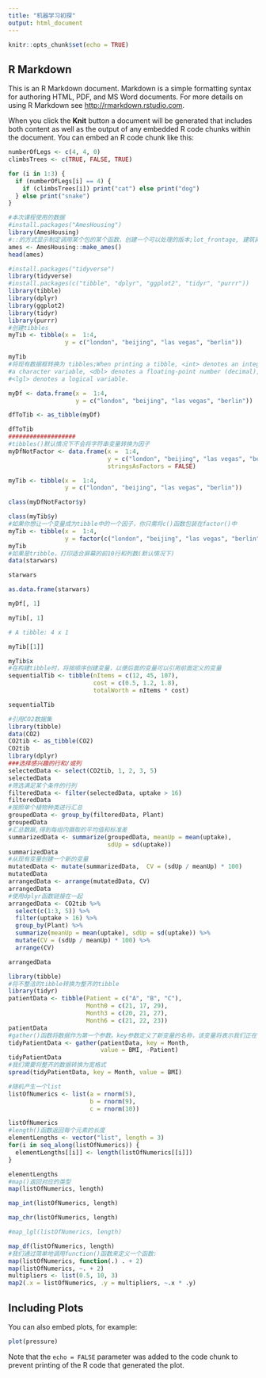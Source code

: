 ```yaml
---
title: "机器学习初探"
output: html_document
---
```


```r
knitr::opts_chunk$set(echo = TRUE)
```

## R Markdown

This is an R Markdown document. Markdown is a simple formatting syntax for authoring HTML, PDF, and MS Word documents. For more details on using R Markdown see <http://rmarkdown.rstudio.com>.

When you click the **Knit** button a document will be generated that includes both content as well as the output of any embedded R code chunks within the document. You can embed an R code chunk like this:

```r
numberOfLegs <- c(4, 4, 0)
climbsTrees <- c(TRUE, FALSE, TRUE)

for (i in 1:3) {
  if (numberOfLegs[i] == 4) {
    if (climbsTrees[i]) print("cat") else print("dog")
  } else print("snake")
}
```
```r
#本次课程使用的数据
#install.packages("AmesHousing")
library(AmesHousing)
#::的方式显示制定调用某个包的某个函数，创建一个可以处理的版本;lot_frontage, 建筑离街道的距离,lot_area, 占地面积,neighborhood, 建筑在城市的位置,gr_liv_area, 地上居住面积,bldg_type, 住宅类别(联排别墅、独栋别墅…),year_built,房屋修建日期
ames <- AmesHousing::make_ames()
head(ames)
```


```r
#install.packages("tidyverse")
library(tidyverse)
#install.packages(c("tibble", "dplyr", "ggplot2", "tidyr", "purrr"))
library(tibble)
library(dplyr)
library(ggplot2)
library(tidyr)
library(purrr)
#创建tibbles
myTib <- tibble(x =  1:4,
                y = c("london", "beijing", "las vegas", "berlin"))

myTib
#将现有数据框转换为 tibbles;When printing a tibble, <int> denotes an integer variable, <chr> denotes
#a character variable, <dbl> denotes a floating-point number (decimal), and
#<lgl> denotes a logical variable. 

myDf <- data.frame(x =  1:4,
                   y = c("london", "beijing", "las vegas", "berlin"))

dfToTib <- as_tibble(myDf)

dfToTib
###################
#tibbles()默认情况下不会将字符串变量转换为因子
myDfNotFactor <- data.frame(x =  1:4,
                            y = c("london", "beijing", "las vegas", "berlin"),
                            stringsAsFactors = FALSE)

myTib <- tibble(x =  1:4,
                y = c("london", "beijing", "las vegas", "berlin"))

class(myDfNotFactor$y)

class(myTib$y)
#如果你想让一个变量成为tibble中的一个因子，你只需将c()函数包装在factor()中
myTib <- tibble(x =  1:4,
                y = factor(c("london", "beijing", "las vegas", "berlin")))
myTib
#如果是tribble，打印适合屏幕的前10行和列数(默认情况下)
data(starwars)

starwars

as.data.frame(starwars)

myDf[, 1]

myTib[, 1]

# A tibble: 4 x 1

myTib[[1]]

myTib$x
#在构建tibble时，将按顺序创建变量，以便后面的变量可以引用前面定义的变量
sequentialTib <- tibble(nItems = c(12, 45, 107),
                        cost = c(0.5, 1.2, 1.8),
                        totalWorth = nItems * cost)

sequentialTib

```



```r
#引用CO2数据集
library(tibble)
data(CO2)
CO2tib <- as_tibble(CO2)
CO2tib
library(dplyr)
###选择感兴趣的行和/或列
selectedData <- select(CO2tib, 1, 2, 3, 5)
selectedData
#筛选满足某个条件的行列
filteredData <- filter(selectedData, uptake > 16)
filteredData
#按照单个植物种类进行汇总
groupedData <- group_by(filteredData, Plant)
groupedData
#汇总数据,得到每组内摄取的平均值和标准差
summarizedData <- summarize(groupedData, meanUp = mean(uptake),
                            sdUp = sd(uptake))
summarizedData
#从现有变量创建一个新的变量
mutatedData <- mutate(summarizedData,  CV = (sdUp / meanUp) * 100)
mutatedData
arrangedData <- arrange(mutatedData, CV)
arrangedData
#使用dplyr函数链接在一起
arrangedData <- CO2tib %>%
  select(c(1:3, 5)) %>%
  filter(uptake > 16) %>%
  group_by(Plant) %>%
  summarize(meanUp = mean(uptake), sdUp = sd(uptake)) %>%
  mutate(CV = (sdUp / meanUp) * 100) %>%
  arrange(CV)

arrangedData
```


```r
library(tibble)
#将不整洁的tibble转换为整齐的tibble
library(tidyr)
patientData <- tibble(Patient = c("A", "B", "C"),
                      Month0 = c(21, 17, 29),
                      Month3 = c(20, 21, 27),
                      Month6 = c(21, 22, 23))
patientData
#gather()函数将数据作为第一个参数。key参数定义了新变量的名称，该变量将表示我们正在“收集”的列
tidyPatientData <- gather(patientData, key = Month,
                          value = BMI, -Patient)
tidyPatientData
#我们需要将整齐的数据转换为宽格式
spread(tidyPatientData, key = Month, value = BMI)

```



```r
#随机产生一个list
listOfNumerics <- list(a = rnorm(5),
                       b = rnorm(9),
                       c = rnorm(10))

listOfNumerics
#length()函数返回每个元素的长度
elementLengths <- vector("list", length = 3)
for(i in seq_along(listOfNumerics)) {
  elementLengths[[i]] <- length(listOfNumerics[[i]])
}

elementLengths
#map()返回对应的类型
map(listOfNumerics, length)

map_int(listOfNumerics, length)

map_chr(listOfNumerics, length)

#map_lgl(listOfNumerics, length)

map_df(listOfNumerics, length)
#我们通过简单地调用function()函数来定义一个函数:
map(listOfNumerics, function(.) . + 2)
map(listOfNumerics, ~. + 2)
multipliers <- list(0.5, 10, 3)
map2(.x = listOfNumerics, .y = multipliers, ~.x * .y)

```




## Including Plots

You can also embed plots, for example:

```r
plot(pressure)
```

Note that the `echo = FALSE` parameter was added to the code chunk to prevent printing of the R code that generated the plot.
